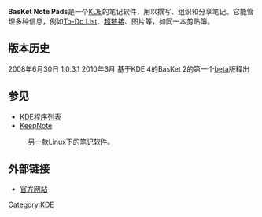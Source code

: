 {{Infobox software
| name                   = BasKet Note Pads
| logo                   = [[Image:BasKet_icon.svg|70px]]
| screenshot             = [[Image:Basket_note_pads.png|250px]]
| caption                = BasKet Note Pads 的截图
| developer              = [[KDE|KDE]]
| latest_release_version = 
| latest_release_date    = 
| operating_system       = [[Unix-like|Unix-like]]
| platform               = [[KDELibs|KDELibs]]
| genre                  = 
| license                = [[GNU_General_Public_License|GNU General Public License]]
| website                = [http://basket.kde.org/ BasKet Website]
}}

'''BasKet Note Pads'''是一个[[KDE|KDE]]的笔记软件，用以撰写、组织和分享笔记。它能管理多种信息，例如[[GTD|To-Do List]]、[[超链接|超链接]]、图片等，如同一本剪贴簿。

== 版本历史 ==
2008年6月30日 1.0.3.1
2010年3月 基于KDE 4的BasKet 2的第一个[[軟件版本週期#Beta|beta]]版释出

== 参见 ==
* [[KDE程序列表|KDE程序列表]]
* [[KeepNote|KeepNote]]
:另一款Linux下的笔记软件。
== 外部链接 ==
* [https://web.archive.org/web/20110309141817/http://basket.kde.org/ 官方网站]

[[Category:KDE|Category:KDE]]